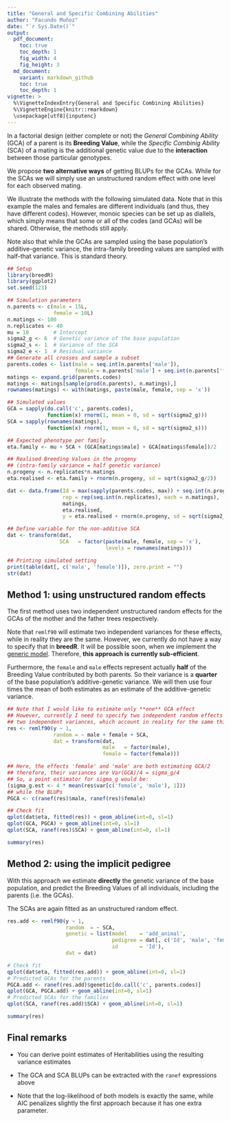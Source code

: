 ```yaml
---
title: "General and Specific Combining Abilities"
author: "Facundo Muñoz"
date: "`r Sys.Date()`"
output:
  pdf_document:
    toc: true
    toc_depth: 1
    fig_width: 4
    fig_height: 3
  md_document:
    variant: markdown_github
    toc: true
    toc_depth: 1
vignette: >
  %\VignetteIndexEntry{General and Specific Combining Abilities}
  %\VignetteEngine{knitr::rmarkdown}
  \usepackage[utf8]{inputenc}
---
```


In a factorial design (either complete or not) the _General Combining Ability_ (GCA) of a parent is its **Breeding Value**, while the _Specific Combinig Ability_ (SCA) of a mating is the additional genetic value due to the **interaction** between those particular genotypes.

We propose **two alternative ways** of getting BLUPs for the GCAs.
While for the SCAs we will simply use an unstructured random effect with one level for each observed mating.

We illustrate the methods with the following simulated data.
Note that in this example the males and females are different individuals (and thus, they have different codes).
However, monoic species can be set up as diallels, which simply means that some or all of the codes (and GCAs) will be shared.
Otherwise, the methods still apply.

Note also that while the GCAs are sampled using the base population's additive-genetic variance, the intra-family breeding values are sampled with half-that variance. This is standard theory.


```r
## Setup
library(breedR)
library(ggplot2)
set.seed(123)

## Simulation parameters
n.parents <- c(male = 15L,
               female = 10L)
n.matings <- 100
n.replicates <- 40
mu = 10        # Intercept
sigma2_g <- 6  # Genetic variance of the base population
sigma2_s <- 1  # Variance of the SCA
sigma2_e <- 1  # Residual variance
## Generate all crosses and sample a subset
parents.codes <- list(male = seq.int(n.parents['male']),
                      female = n.parents['male'] + seq.int(n.parents['female']))
matings <- expand.grid(parents.codes)
matings <- matings[sample(prod(n.parents), n.matings),]
rownames(matings) <- with(matings, paste(male, female, sep = 'x'))

## Simulated values
GCA = sapply(do.call('c', parents.codes),
             function(x) rnorm(1, mean = 0, sd = sqrt(sigma2_g)))
SCA = sapply(rownames(matings),
             function(x) rnorm(1, mean = 0, sd = sqrt(sigma2_s)))

## Expected phenotype per family
eta.family <- mu + SCA + (GCA[matings$male] + GCA[matings$female])/2

## Realised Breeding Values in the progeny
## (intra-family variance = half genetic variance)
n.progeny <- n.replicates*n.matings
eta.realised <- eta.family + rnorm(n.progeny, sd = sqrt(sigma2_g/2))

dat <- data.frame(Id = max(sapply(parents.codes, max)) + seq.int(n.progeny),
                  rep = rep(seq.int(n.replicates), each = n.matings),
                  matings,
                  eta.realised,
                  y = eta.realised + rnorm(n.progeny, sd = sqrt(sigma2_e)))

## Define variable for the non-additive SCA
dat <- transform(dat,
                 SCA   = factor(paste(male, female, sep = 'x'),
                                levels = rownames(matings)))

## Printing simulated setting
print(table(dat[, c('male', 'female')]), zero.print = "")
str(dat)
```


## Method 1: using unstructured random effects

The first method uses two independent unstructured random effects for the GCAs of the mother and the father trees respectively.

Note that `remlf90` will estimate two independent variances for these effects, while in reality they are the same.
However, we currently do not have a way to specify that in **breedR**.
It will be possible soon, when we implement the [generic model](https://github.com/famuvie/breedR/issues/23).
Therefore, **this approach is currently sub-efficient**.

Furthermore, the `female` and `male` effects represent actually **half** of the Breeding Value contributed by both parents.
So their variance is a **quarter** of the base population's additive-genetic variance.
We will then use four times the mean of both estimates as an estimate of the additive-genetic variance.

```r
## Note that I would like to estimate only **one** GCA effect
## However, currently I need to specify two independent random effects with
## two independent variances, which account in reality for the same thing
res <- remlf90(y ~ 1,
               random = ~ male + female + SCA,
               dat = transform(dat,
                               male   = factor(male),
                               female = factor(female)))

## Here, the effects 'female' and 'male' are both estimating GCA/2
## therefore, their variances are Var(GCA)/4 = sigma_g/4
## So, a point estimator for sigma_g would be:
(sigma_g.est <- 4 * mean(res$var[c('female', 'male'), 1]))
## while the BLUPs
PGCA <- c(ranef(res)$male, ranef(res)$female)

## Check fit
qplot(dat$eta, fitted(res)) + geom_abline(int=0, sl=1)
qplot(GCA, PGCA) + geom_abline(int=0, sl=1)
qplot(SCA, ranef(res)$SCA) + geom_abline(int=0, sl=1)

summary(res)
```


## Method 2: using the implicit pedigree

With this approach we estimate **directly** the genetic variance of the base population, and predict the Breeding Values of all individuals, including the parents (i.e. the GCAs).

The SCAs are again fitted as an unstructured random effect.

```r
res.add <- remlf90(y ~ 1,
                   random  = ~ SCA,
                   genetic = list(model    = 'add_animal',
                                  pedigree = dat[, c('Id', 'male', 'female')],
                                  id       = 'Id'),
                   dat = dat)

# Check fit
qplot(dat$eta, fitted(res.add)) + geom_abline(int=0, sl=1)
# Predicted GCAs for the parents
PGCA.add <- ranef(res.add)$genetic[do.call('c', parents.codes)]
qplot(GCA, PGCA.add) + geom_abline(int=0, sl=1)
# Predicted SCAs for the families
qplot(SCA, ranef(res.add)$SCA) + geom_abline(int=0, sl=1)

summary(res)
```


## Final remarks

- You can derive point estimates of Heritabilities using the resulting variance estimates

- The GCA and SCA BLUPs can be extracted with the `ranef` expressions above

- Note that the log-likelihood of both models is exactly the same, while AIC penalizes slightly the first approach because it has one extra parameter.

